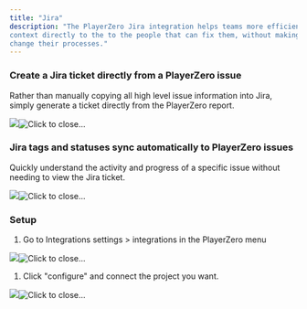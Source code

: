 ```yaml
---
title: "Jira"
description: "The PlayerZero Jira integration helps teams more efficiently deliver issue
context directly to the to the people that can fix them, without making them
change their processes."
---
```


### Create a Jira ticket directly from a PlayerZero issue

Rather than manually copying all high level issue information into Jira, simply
generate a ticket directly from the PlayerZero report.

![](/images/ezgif.com-gif-maker_43.gif)![](/images/ezgif.com-gif-maker_43.gif "Click to close...")

### Jira tags and statuses sync automatically to PlayerZero issues

Quickly understand the activity and progress of a specific issue without needing
to view the Jira ticket.

![](/images/Screen_Shot_2022-07-14_at_11.21_1.png)![](/images/Screen_Shot_2022-07-14_at_11.21_1.png "Click to close...")

### Setup

1. Go to Integrations settings > integrations in the PlayerZero menu

![](/images/Screen_Shot_2022-07-12_at_6.49.51_PM.png)![](/images/Screen_Shot_2022-07-12_at_6.49.51_PM.png "Click to close...")

1. Click "configure" and connect the project you want.

![](/images/Screen_Shot_2022-07-12_at_6.50.42_PM.png)![](/images/Screen_Shot_2022-07-12_at_6.50.42_PM.png "Click to close...")
